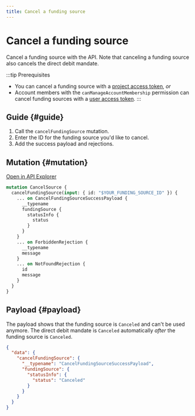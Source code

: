 ```yaml
---
title: Cancel a funding source
---
```


# Cancel a funding source

Cancel a funding source with the API.
Note that canceling a funding source also cancels the direct debit mandate.

:::tip Prerequisites
- You can cancel a funding source with a [project access token](../../../developers/using-api/authentication/index.mdx#tokens-project), *or*
- Account members with the `canManageAccountMembership` permission can cancel funding sources with a [user access token](../../../developers/using-api/authentication/index.mdx#tokens-user).
:::

## Guide {#guide}

1. Call the `cancelFundingSource` mutation.
1. Enter the ID for the funding source you'd like to cancel.
1. Add the success payload and rejections.

## Mutation {#mutation}

<a href="https://explorer.swan.io?query=bXV0YXRpb24gQ2FuY2VsU291cmNlIHsKICBjYW5jZWxGdW5kaW5nU291cmNlKGlucHV0OiB7IGlkOiAiJFlPVVJfRlVORElOR19TT1VSQ0VfSUQiIH0pIHsKICAgIC4uLiBvbiBDYW5jZWxGdW5kaW5nU291cmNlU3VjY2Vzc1BheWxvYWQgewogICAgICBfX3R5cGVuYW1lCiAgICAgIGZ1bmRpbmdTb3VyY2UgewogICAgICAgIHN0YXR1c0luZm8gewogICAgICAgICAgc3RhdHVzCiAgICAgICAgfQogICAgICB9CiAgICB9CiAgICAuLi4gb24gRm9yYmlkZGVuUmVqZWN0aW9uIHsKICAgICAgX190eXBlbmFtZQogICAgICBtZXNzYWdlCiAgICB9CiAgICAuLi4gb24gTm90Rm91bmRSZWplY3Rpb24gewogICAgICBpZAogICAgICBtZXNzYWdlCiAgICB9CiAgfQp9Cg%3D%3D&tab=api" className="explorer-badge">Open in API Explorer</a>

```graphql {2} showLineNumbers
mutation CancelSource {
  cancelFundingSource(input: { id: "$YOUR_FUNDING_SOURCE_ID" }) {
    ... on CancelFundingSourceSuccessPayload {
      __typename
      fundingSource {
        statusInfo {
          status
        }
      }
    }
    ... on ForbiddenRejection {
      __typename
      message
    }
    ... on NotFoundRejection {
      id
      message
    }
  }
}

```

## Payload {#payload}

The payload shows that the funding source is `Canceled` and can't be used anymore.
The direct debit mandate is `Canceled` automatically *after* the funding source is `Canceled`.

```json {7} showLineNumbers
{
  "data": {
    "cancelFundingSource": {
      "__typename": "CancelFundingSourceSuccessPayload",
      "fundingSource": {
        "statusInfo": {
          "status": "Canceled"
        }
      }
    }
  }
}
```